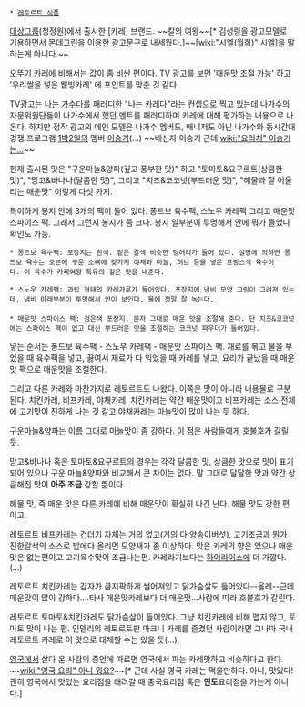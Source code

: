  * [[레토르트 식품]]

[[대상그룹]](청정원)에서 출시한 [카레] 브랜드. ~~칼의 여왕~~[* 김성령을 광고모델로 기용하면서 몬데그린을 이용한 광고문구로 내세웠다.]~~[wiki:"시엘(월희)" 시엘]을 말하는게 아니다.~~

[[오뚜기]] 카레에 비해서는 값이 좀 비싼 편이다. TV 광고를 보면 '매운맛 조절 가능' 하고 '우리쌀을 넣은 웰빙카레' 에 포인트를 맞춘 것 같다. 

TV광고는 [[나는 가수다]]를 패러디한 "나는 카레다"라는 컨셉으로 찍고 있는데 나가수의 자문위원단들이 나가수에서 했던 멘트를 패러디하며 카레에 대해 평가하는 내용으로 나온다. 하지만 정작 광고의 메인 모델은 나가수 멤버도, 매니저도 아닌 나가수와 동시간대 경쟁 프로그램 [[1박2일]]의 멤버 [[이승기]](...) ~~배신자 이승기 근데 [[wiki:"요리치" 이승기는...]]~~

현재 출시된 맛은 "구운마늘&양파(깊고 풍부한 맛)" 하고 "토마토&요구르트(상큼한 맛)",  "망고&바나나(달콤한 맛)", 그리고 "치즈&코코넛(부드러운 맛)", "해물과 잘 어울리는 매운맛" 이렇게 다섯 가지.

특이하게 봉지 안에 3개의 팩이 들어 있다. 퐁드보 육수팩, 스노우 카레팩 그리고 매운맛 스파이스 팩. 그래서 그런지 봉지가 좀 크다. 봉지 일부분이 투명해서 안에 뭐가 들었나 확인도 가능.

 * 퐁드보 육수팩: 포장지는 흰색. 짙은 갈색 비슷한 덩어리가 들어 있다. 설명에 의하면 퐁드보 육수는 오븐에 구운 소뼈에 갖가지 야채와 마늘, 허브 등을 넣은 프랑스식 육수이다. 이 육수가 카레여왕 특유의 깊은 맛을 내준다.

 * 스노우 카레팩: 과립 형태의 카레가루가 들어있다. 포장지에 냄비 모양 그림이 그려져 있는데, 냄비 아래부분이 투명해서 안이 보인다. 물에 정말 잘 녹는다.
 
 * 매운맛 스파이스 팩: 검은색 포장지. 문자 그대로 매운 맛을 조절해 준다. 단 치즈&코코넛에는 스파이스 팩이 없고 대신 부드러운 맛을 조절하는 코코넛 파우더가 들어있다.


넣는 순서는 퐁드보 육수팩 - 스노우 카레팩 - 매운맛 스파이스 팩. 재료를 볶고 물을 부었을 때 육수팩을 넣고, 끓여서 재료가 다 익었을 때 카레를 넣고, 요리가 끝났을 때 매운맛 팩으로 매운맛을 조절한다. 

그리고 다른 카레와 마찬가지로 레토르트도 나왔다. 이쪽은 맛이 아니라 내용물로 구분된다. 치킨카레, 비프카레, 야채카레.
치킨카레는 약간 매운맛이고 비프카레는 소스 전체에 고기맛이 진하게 나는 것 같고 야채카레는 마늘맛이 많이 나는 듯 하다.

구운마늘&양파는 이름 그대로 마늘맛이 좀 강하다. 이 점은 사람들에게 호불호가 갈릴 듯. 

망고&바나나 혹은 토마토&요구르트의 경우는 각각 달콤한 맛, 상큼한 맛으로 맛이 표기되어 있으나 구운 마늘&양파와 비교해서 큰 차이는 없다. 말 그대로 달달한 맛과 약간 상큼해진 맛이 '''아주 조금''' 강할 뿐이다.

해물 맛, 즉 매운 맛은 다른 카레에 비해 매운맛이 확실히 나긴 난다. 해물 맛도 강한 편이고.

레토르트 비프카레는 건더기 자체는 거의 없고(거의 다 양송이버섯), 고기조금과 뭔가 진한갈색의 소스로 밥에다 올리면 모양새가 좀 이상하다. 맛은 카레의 향은 있으나 매운맛은 없는편이고 고기육수맛이 조금나는편. 카레라기보다는 [[하이라이스]]에 더 가깝다.(...)

레토르트 치킨카레는 감자가 큼지팍하게 썰어져있고 닭가슴살도 들어있다--올레--근데 매운맛이 많이 강하다....타사 매운맛카레보다 더 매운맛...사람에 따라 호불호가 갈린다.

레토르트 토마토&치킨카레도 닭가슴살이 들어있다. 그냥 치킨카레에 비해 맵지 않고, 토마토 맛이 나는 편. 인델리의 레토르트판 마크니 카레를 즐겼던 사람이라면 그나마 국내 레토르트 카레로 이 것으로 대체할 수는 있을 듯(...).

[[영국]]에서 살다 온 사람의 증언에 따르면 영국에서 파는 카레맛하고 비슷하다고 한다. ~~[[wiki:"영국 요리" 아니 뭐요?]]~~[* 근데 사실 영국 카레는 먹을만하다. 아니, 맛있다! 괜히 영국에서 맛있는 요리점을 대려갈 때 중국요리점 혹은 '''인도'''요리점을 가는게 아니다.]

